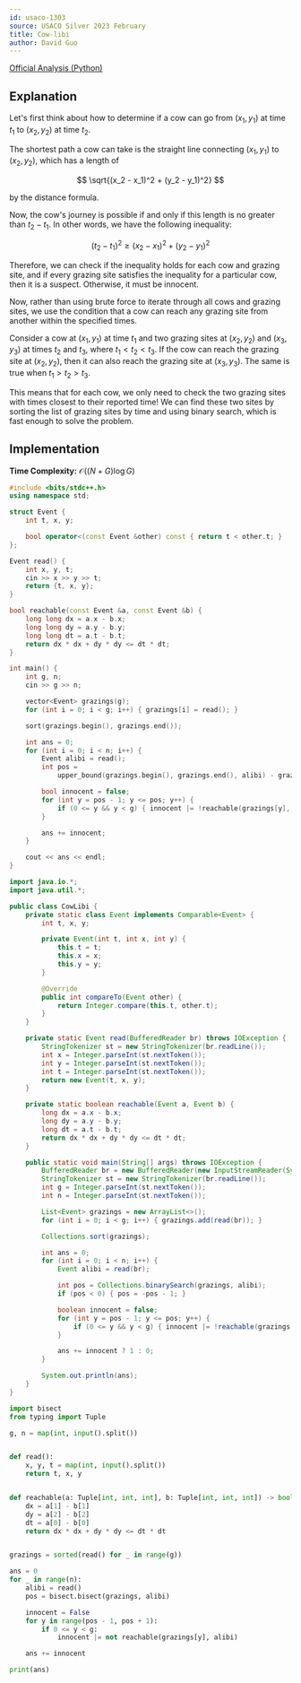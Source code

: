 ```yaml
---
id: usaco-1303
source: USACO Silver 2023 February
title: Cow-libi
author: David Guo
---
```


[Official Analysis (Python)](https://usaco.org/current/data/sol_prob2_silver_feb23.html)

## Explanation

Let's first think about how to determine if a cow can go from $(x_1, y_1)$ at time $t_1$ to $(x_2, y_2)$ at time $t_2$.

The shortest path a cow can take is the straight line connecting $(x_1, y_1)$ to $(x_2, y_2)$, which has a length of

$$
\sqrt{(x_2 - x_1)^2 + (y_2 - y_1)^2}
$$

by the distance formula.

Now, the cow's journey is possible if and only if this length is no greater than $t_2 - t_1$. In other words, we have the following inequality:

$$
(t_2 - t_1)^2 \geq (x_2 - x_1)^2 + (y_2 - y_1)^2
$$

Therefore, we can check if the inequality holds for each cow and grazing site, and if every grazing site satisfies the inequality for a particular cow, then it is a suspect. Otherwise, it must be innocent.

Now, rather than using brute force to iterate through all cows and grazing sites, we use the condition that a cow can reach any grazing site from another within the specified times.

Consider a cow at $(x_1, y_1)$ at time $t_1$ and two grazing sites at $(x_2, y_2)$ and $(x_3, y_3)$ at times $t_2$ and $t_3$, where $t_1 < t_2 < t_3$. If the cow can reach the grazing site at $(x_2, y_2)$, then it can also reach the grazing site at $(x_3, y_3)$. The same is true when $t_1 > t_2 > t_3$.

This means that for each cow, we only need to check the two grazing sites with times closest to their reported time! We can find these two sites by sorting the list of grazing sites by time and using binary search, which is fast enough to solve the problem.

## Implementation

**Time Complexity:** $\mathcal{O}((N+G)\log G)$

<LanguageSection>
<CPPSection>

```cpp
#include <bits/stdc++.h>
using namespace std;

struct Event {
	int t, x, y;

	bool operator<(const Event &other) const { return t < other.t; }
};

Event read() {
	int x, y, t;
	cin >> x >> y >> t;
	return {t, x, y};
}

bool reachable(const Event &a, const Event &b) {
	long long dx = a.x - b.x;
	long long dy = a.y - b.y;
	long long dt = a.t - b.t;
	return dx * dx + dy * dy <= dt * dt;
}

int main() {
	int g, n;
	cin >> g >> n;

	vector<Event> grazings(g);
	for (int i = 0; i < g; i++) { grazings[i] = read(); }

	sort(grazings.begin(), grazings.end());

	int ans = 0;
	for (int i = 0; i < n; i++) {
		Event alibi = read();
		int pos =
		    upper_bound(grazings.begin(), grazings.end(), alibi) - grazings.begin();

		bool innocent = false;
		for (int y = pos - 1; y <= pos; y++) {
			if (0 <= y && y < g) { innocent |= !reachable(grazings[y], alibi); }
		}

		ans += innocent;
	}

	cout << ans << endl;
}
```

</CPPSection>
<JavaSection>

```java
import java.io.*;
import java.util.*;

public class CowLibi {
	private static class Event implements Comparable<Event> {
		int t, x, y;

		private Event(int t, int x, int y) {
			this.t = t;
			this.x = x;
			this.y = y;
		}

		@Override
		public int compareTo(Event other) {
			return Integer.compare(this.t, other.t);
		}
	}

	private static Event read(BufferedReader br) throws IOException {
		StringTokenizer st = new StringTokenizer(br.readLine());
		int x = Integer.parseInt(st.nextToken());
		int y = Integer.parseInt(st.nextToken());
		int t = Integer.parseInt(st.nextToken());
		return new Event(t, x, y);
	}

	private static boolean reachable(Event a, Event b) {
		long dx = a.x - b.x;
		long dy = a.y - b.y;
		long dt = a.t - b.t;
		return dx * dx + dy * dy <= dt * dt;
	}

	public static void main(String[] args) throws IOException {
		BufferedReader br = new BufferedReader(new InputStreamReader(System.in));
		StringTokenizer st = new StringTokenizer(br.readLine());
		int g = Integer.parseInt(st.nextToken());
		int n = Integer.parseInt(st.nextToken());

		List<Event> grazings = new ArrayList<>();
		for (int i = 0; i < g; i++) { grazings.add(read(br)); }

		Collections.sort(grazings);

		int ans = 0;
		for (int i = 0; i < n; i++) {
			Event alibi = read(br);

			int pos = Collections.binarySearch(grazings, alibi);
			if (pos < 0) { pos = -pos - 1; }

			boolean innocent = false;
			for (int y = pos - 1; y <= pos; y++) {
				if (0 <= y && y < g) { innocent |= !reachable(grazings.get(y), alibi); }
			}

			ans += innocent ? 1 : 0;
		}

		System.out.println(ans);
	}
}
```

</JavaSection>
<PySection>

```py
import bisect
from typing import Tuple

g, n = map(int, input().split())


def read():
	x, y, t = map(int, input().split())
	return t, x, y


def reachable(a: Tuple[int, int, int], b: Tuple[int, int, int]) -> bool:
	dx = a[1] - b[1]
	dy = a[2] - b[2]
	dt = a[0] - b[0]
	return dx * dx + dy * dy <= dt * dt


grazings = sorted(read() for _ in range(g))

ans = 0
for _ in range(n):
	alibi = read()
	pos = bisect.bisect(grazings, alibi)

	innocent = False
	for y in range(pos - 1, pos + 1):
		if 0 <= y < g:
			innocent |= not reachable(grazings[y], alibi)

	ans += innocent

print(ans)
```

</PySection>
</LanguageSection>
